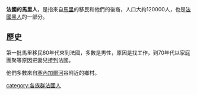 {{unreferenced|time=2015-01-14T06:01:59+00:00}}
'''法國的馬里人'''，是指來自[[馬里|馬里]]的移民和他們的後裔，人口大約120000人，也是[[法國黑人|法國黑人]]的一部分。

==歷史==
第一批馬里移民60年代來到法國，多數是男性，原因是找工作，到70年代以家庭團聚等原因把妻兒接到法國。

他們多數來自[[塞內加爾河|塞內加爾河]]谷附近的鄉村。

[[category:各族群法國人|category:各族群法國人]]
